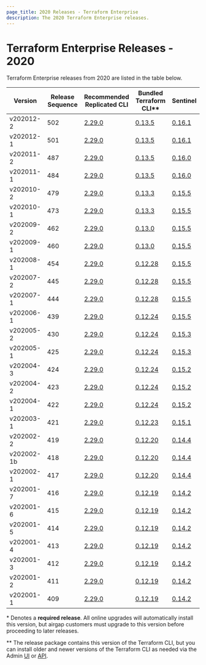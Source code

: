 ```yaml
---
page_title: 2020 Releases - Terraform Enterprise
description: The 2020 Terraform Enterprise releases.
---
```


# Terraform Enterprise Releases - 2020

Terraform Enterprise releases from 2020 are listed in the table below.

| Version     | Release Sequence | Recommended<br /> Replicated CLI                                     | Bundled <br />Terraform CLI**                                              | Sentinel                                                                       |
| ----------- | ---------------- | -------------------------------------------------------------------- | ----------------------------------------------------------------------- | ------------------------------------------------------------------------------ |
| v202012-2   | 502              | [2.29.0](https://release-notes.replicated.com/release-notes/2.29.0/) | [0.13.5](https://github.com/hashicorp/terraform/releases/tag/v0.13.5)   | [0.16.1](https://docs.hashicorp.com/sentinel/changelog#0-16-1-october-21-2020) |
| v202012-1   | 501              | [2.29.0](https://release-notes.replicated.com/release-notes/2.29.0/) | [0.13.5](https://github.com/hashicorp/terraform/releases/tag/v0.13.5)   | [0.16.1](https://docs.hashicorp.com/sentinel/changelog#0-16-1-october-21-2020) |
| v202011-2   | 487              | [2.29.0](https://release-notes.replicated.com/release-notes/2.29.0/) | [0.13.5](https://github.com/hashicorp/terraform/releases/tag/v0.13.5)   | [0.16.0](https://docs.hashicorp.com/sentinel/changelog#0-16-0-october-14-2020) |
| v202011-1   | 484              | [2.29.0](https://release-notes.replicated.com/release-notes/2.29.0/) | [0.13.5](https://github.com/hashicorp/terraform/releases/tag/v0.13.5)   | [0.16.0](https://docs.hashicorp.com/sentinel/changelog#0-16-0-october-14-2020) |
| v202010-2   | 479              | [2.29.0](https://release-notes.replicated.com/release-notes/2.29.0/) | [0.13.3](https://github.com/hashicorp/terraform/releases/tag/v0.13.3)   | [0.15.5](https://docs.hashicorp.com/sentinel/changelog#0-15-5-may-20-2020)     |
| v202010-1   | 473              | [2.29.0](https://release-notes.replicated.com/release-notes/2.29.0/) | [0.13.3](https://github.com/hashicorp/terraform/releases/tag/v0.13.3)   | [0.15.5](https://docs.hashicorp.com/sentinel/changelog#0-15-5-may-20-2020)     |
| v202009-2   | 462              | [2.29.0](https://release-notes.replicated.com/release-notes/2.29.0/) | [0.13.0](https://github.com/hashicorp/terraform/releases/tag/v0.13.0)   | [0.15.5](https://docs.hashicorp.com/sentinel/changelog#0-15-5-may-20-2020)     |
| v202009-1   | 460              | [2.29.0](https://release-notes.replicated.com/release-notes/2.29.0/) | [0.13.0](https://github.com/hashicorp/terraform/releases/tag/v0.13.0)   | [0.15.5](https://docs.hashicorp.com/sentinel/changelog#0-15-5-may-20-2020)     |
| v202008-1   | 454              | [2.29.0](https://release-notes.replicated.com/release-notes/2.29.0/) | [0.12.28](https://github.com/hashicorp/terraform/releases/tag/v0.12.28) | [0.15.5](https://docs.hashicorp.com/sentinel/changelog#0-15-5-may-20-2020)     |
| v202007-2   | 445              | [2.29.0](https://release-notes.replicated.com/release-notes/2.29.0/) | [0.12.28](https://github.com/hashicorp/terraform/releases/tag/v0.12.28) | [0.15.5](https://docs.hashicorp.com/sentinel/changelog#0-15-5-may-20-2020)     |
| v202007-1   | 444              | [2.29.0](https://release-notes.replicated.com/release-notes/2.29.0/) | [0.12.28](https://github.com/hashicorp/terraform/releases/tag/v0.12.28) | [0.15.5](https://docs.hashicorp.com/sentinel/changelog#0-15-5-may-20-2020)     |
| v202006-1   | 439              | [2.29.0](https://release-notes.replicated.com/release-notes/2.29.0/) | [0.12.24](https://github.com/hashicorp/terraform/releases/tag/v0.12.24) | [0.15.5](https://docs.hashicorp.com/sentinel/changelog#0-15-5-may-20-2020)     |
| v202005-2   | 430              | [2.29.0](https://release-notes.replicated.com/release-notes/2.29.0/) | [0.12.24](https://github.com/hashicorp/terraform/releases/tag/v0.12.24) | [0.15.3](https://docs.hashicorp.com/sentinel/changelog#0-15-3-april-16-2020)   |
| v202005-1   | 425              | [2.29.0](https://release-notes.replicated.com/release-notes/2.29.0/) | [0.12.24](https://github.com/hashicorp/terraform/releases/tag/v0.12.24) | [0.15.3](https://docs.hashicorp.com/sentinel/changelog#0-15-3-april-16-2020)   |
| v202004-3   | 424              | [2.29.0](https://release-notes.replicated.com/release-notes/2.29.0/) | [0.12.24](https://github.com/hashicorp/terraform/releases/tag/v0.12.24) | [0.15.2](https://docs.hashicorp.com/sentinel/changelog#0-15-2-april-2-2020)    |
| v202004-2   | 423              | [2.29.0](https://release-notes.replicated.com/release-notes/2.29.0/) | [0.12.24](https://github.com/hashicorp/terraform/releases/tag/v0.12.24) | [0.15.2](https://docs.hashicorp.com/sentinel/changelog#0-15-2-april-2-2020)    |
| v202004-1   | 422              | [2.29.0](https://release-notes.replicated.com/release-notes/2.29.0/) | [0.12.24](https://github.com/hashicorp/terraform/releases/tag/v0.12.24) | [0.15.2](https://docs.hashicorp.com/sentinel/changelog#0-15-2-april-2-2020)    |
| v202003-1   | 421              | [2.29.0](https://release-notes.replicated.com/release-notes/2.29.0/) | [0.12.23](https://github.com/hashicorp/terraform/releases/tag/v0.12.23) | [0.15.1](https://docs.hashicorp.com/sentinel/changelog#0.15.1-october-21-2020) |
| v202002-2   | 419              | [2.29.0](https://release-notes.replicated.com/release-notes/2.29.0/) | [0.12.20](https://github.com/hashicorp/terraform/releases/tag/v0.12.20) | [0.14.4](https://docs.hashicorp.com/sentinel/changelog#0-14-4-february-6-2020) |
| v202002-1b  | 418              | [2.29.0](https://release-notes.replicated.com/release-notes/2.29.0/) | [0.12.20](https://github.com/hashicorp/terraform/releases/tag/v0.12.20) | [0.14.4](https://docs.hashicorp.com/sentinel/changelog#0-14-4-february-6-2020) |
| v202002-1   | 417              | [2.29.0](https://release-notes.replicated.com/release-notes/2.29.0/) | [0.12.20](https://github.com/hashicorp/terraform/releases/tag/v0.12.20) | [0.14.4](https://docs.hashicorp.com/sentinel/changelog#0-14-4-february-6-2020) |
| v202001-7   | 416              | [2.29.0](https://release-notes.replicated.com/release-notes/2.29.0/) | [0.12.19](https://github.com/hashicorp/terraform/releases/tag/v0.12.19) | [0.14.2](https://docs.hashicorp.com/sentinel/changelog#0-14-2-january-15-2020) |
| v202001-6   | 415              | [2.29.0](https://release-notes.replicated.com/release-notes/2.29.0/) | [0.12.19](https://github.com/hashicorp/terraform/releases/tag/v0.12.19) | [0.14.2](https://docs.hashicorp.com/sentinel/changelog#0-14-2-january-15-2020) |
| v202001-5   | 414              | [2.29.0](https://release-notes.replicated.com/release-notes/2.29.0/) | [0.12.19](https://github.com/hashicorp/terraform/releases/tag/v0.12.19) | [0.14.2](https://docs.hashicorp.com/sentinel/changelog#0-14-2-january-15-2020) |
| v202001-4   | 413              | [2.29.0](https://release-notes.replicated.com/release-notes/2.29.0/) | [0.12.19](https://github.com/hashicorp/terraform/releases/tag/v0.12.19) | [0.14.2](https://docs.hashicorp.com/sentinel/changelog#0-14-2-january-15-2020) |
| v202001-3   | 412              | [2.29.0](https://release-notes.replicated.com/release-notes/2.29.0/) | [0.12.19](https://github.com/hashicorp/terraform/releases/tag/v0.12.19) | [0.14.2](https://docs.hashicorp.com/sentinel/changelog#0-14-2-january-15-2020) |
| v202001-2   | 411              | [2.29.0](https://release-notes.replicated.com/release-notes/2.29.0/) | [0.12.19](https://github.com/hashicorp/terraform/releases/tag/v0.12.19) | [0.14.2](https://docs.hashicorp.com/sentinel/changelog#0-14-2-january-15-2020) |
| v202001-1   | 409              | [2.29.0](https://release-notes.replicated.com/release-notes/2.29.0/) | [0.12.19](https://github.com/hashicorp/terraform/releases/tag/v0.12.19) | [0.14.2](https://docs.hashicorp.com/sentinel/changelog#0-14-2-january-15-2020) |

\* Denotes a <strong>required release</strong>. All online upgrades will automatically install this version, but airgap customers must upgrade to this version before proceeding to later releases.

\** The release package contains this version of the Terraform CLI, but you can install older and newer versions of the Terraform CLI as needed via the Admin [UI](/enterprise/admin/application/resources#managing-terraform-versions) or [API](/cloud-docs/api-docs/admin/terraform-versions).
